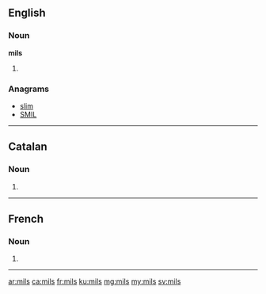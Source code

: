 {{also|mīļš|mīls}}
==English==

===Noun===
'''mils'''

# {{plural of|mil}}

===Anagrams===
* [[slim#English|slim]]
* [[SMIL#English|SMIL]]

----

==Catalan==

===Noun===
{{ca-noun-form}}

# {{plural of|mil|lang=ca|nocat=1}}

----

==French==

===Noun===
{{head|fr|g=m-p}}

# {{plural of|mil|lang=fr}}

----

[[ar:mils]]
[[ca:mils]]
[[fr:mils]]
[[ku:mils]]
[[mg:mils]]
[[my:mils]]
[[sv:mils]]